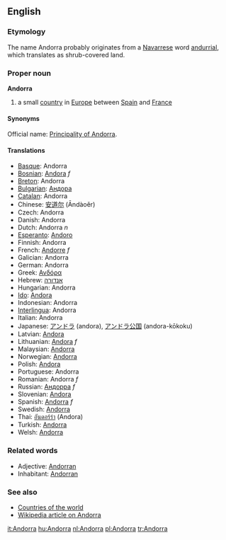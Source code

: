 ==English==
===Etymology===
The name Andorra probably originates from a [[Navarrese]] word [[andurrial]], which translates as shrub-covered land.

===Proper noun===
'''Andorra'''

# a small [[country]] in [[Europe]] between [[Spain]] and [[France]] 

====Synonyms====
Official name: [[Principality of Andorra]].

====Translations====
*[[Basque]]: Andorra
*[[Bosnian]]: [[Andora]] ''f''
*[[Breton]]: Andorra
*[[Bulgarian]]: [[Андора]]
*[[Catalan]]: Andorra
*Chinese: [[安道尔]] (Āndàoěr)
*Czech: Andorra
*Danish: Andorra
*Dutch: Andorra ''n''
*[[Esperanto]]: [[Andoro]]
*Finnish: Andorra
*French: [[Andorre]] ''f''
*Galician: Andorra
*German: Andorra
*Greek: [[Ανδόρα]]
*Hebrew: [[אנדורה]]
*Hungarian: Andorra
*[[Ido]]: [[Andora]]
*Indonesian: Andorra <!-- Maybe it should be Andora, but id.wikipedia has this spelling-->
*[[Interlingua]]: Andorra
*Italian: Andorra
*Japanese: [[アンドラ]] (andora), [[アンドラ公国]] (andora-kōkoku)
*Latvian: [[Andora]]
*Lithuanian: [[Andora]] ''f''
*Malaysian: [[Andorra]]
*Norwegian: [[Andorra]]
*Polish: [[Andora]]
*Portuguese: Andorra
*Romanian: Andorra ''f''
*Russian: [[Андорра]] ''f''
*Slovenian: [[Andora]]
*Spanish: [[Andorra]] ''f''
*Swedish: [[Andorra]]
*Thai: [[อันดอร์ร่า]] (Andora)
*Turkish: [[Andorra]]
*Welsh: [[Andorra]]

===Related words===
*Adjective: [[Andorran]]
*Inhabitant: [[Andorran]]

===See also===
*[[Countries of the world]]
*[[w:Andorra|Wikipedia article on Andorra]]

[[it:Andorra]]
[[hu:Andorra]]
[[nl:Andorra]]
[[pl:Andorra]]
[[tr:Andorra]]